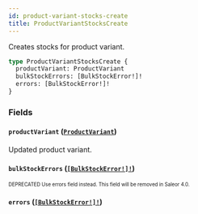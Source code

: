 ```yaml
---
id: product-variant-stocks-create
title: ProductVariantStocksCreate
---
```


Creates stocks for product variant.

```graphql
type ProductVariantStocksCreate {
  productVariant: ProductVariant
  bulkStockErrors: [BulkStockError!]!
  errors: [BulkStockError!]!
}
```

### Fields

#### `productVariant` ([`ProductVariant`](/developer/api-reference/objects/product-variant.mdx))

Updated product variant.

#### `bulkStockErrors` ([`[BulkStockError!]!`](/developer/api-reference/objects/bulk-stock-error.mdx))

<sub><sup><span className="deprecatedTag">DEPRECATED</span> Use errors field instead. This field will be removed in Saleor 4.0.</sup></sub>

#### `errors` ([`[BulkStockError!]!`](/developer/api-reference/objects/bulk-stock-error.mdx))
